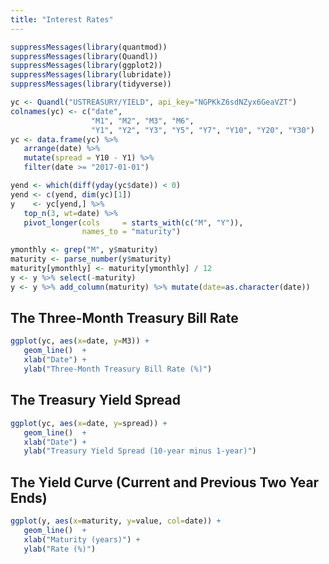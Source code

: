 ```yaml
---
title: "Interest Rates"
---
```



```r
suppressMessages(library(quantmod))
suppressMessages(library(Quandl))
suppressMessages(library(ggplot2))
suppressMessages(library(lubridate))
suppressMessages(library(tidyverse))

yc <- Quandl("USTREASURY/YIELD", api_key="NGPKkZ6sdNZyx6GeaVZT")
colnames(yc) <- c("date",
                  "M1", "M2", "M3", "M6",
                  "Y1", "Y2", "Y3", "Y5", "Y7", "Y10", "Y20", "Y30")
yc <- data.frame(yc) %>%
   arrange(date) %>%
   mutate(spread = Y10 - Y1) %>%
   filter(date >= "2017-01-01")

yend <- which(diff(yday(yc$date)) < 0)
yend <- c(yend, dim(yc)[1])
y    <- yc[yend,] %>%
   top_n(3, wt=date) %>%
   pivot_longer(cols     = starts_with(c("M", "Y")),
                names_to = "maturity")

ymonthly <- grep("M", y$maturity)
maturity <- parse_number(y$maturity)
maturity[ymonthly] <- maturity[ymonthly] / 12
y <- y %>% select(-maturity)
y <- y %>% add_column(maturity) %>% mutate(date=as.character(date))
```

## The Three-Month Treasury Bill Rate

```r
ggplot(yc, aes(x=date, y=M3)) +
   geom_line()  +
   xlab("Date") +
   ylab("Three-Month Treasury Bill Rate (%)")
```

## The Treasury Yield Spread

```r
ggplot(yc, aes(x=date, y=spread)) +
   geom_line()  +
   xlab("Date") +
   ylab("Treasury Yield Spread (10-year minus 1-year)")
```

## The Yield Curve (Current and Previous Two Year Ends)

```r
ggplot(y, aes(x=maturity, y=value, col=date)) +
   geom_line()  +
   xlab("Maturity (years)") +
   ylab("Rate (%)")
```
